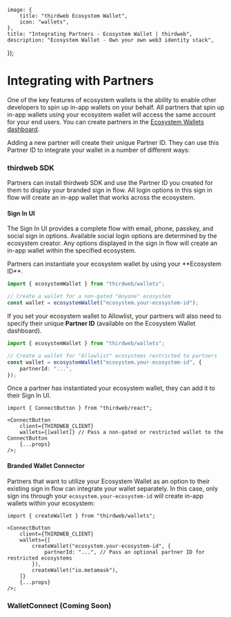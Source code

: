
	image: {
		title: "thirdweb Ecosystem Wallet",
		icon: "wallets",
	},
	title: "Integrating Partners - Ecosystem Wallet | thirdweb",
	description: "Ecosystem Wallet - Own your own web3 identity stack",
});

# Integrating with Partners

One of the key features of ecosystem wallets is the ability to enable other developers to spin up in-app wallets on your behalf. All partners that spin up in-app wallets using your ecosystem wallet will access the same account for your end users. You can create partners in the [Ecosystem Wallets dashboard](https://thirdweb.com/team/~/~/ecosystem).

Adding a new partner will create their unique Partner ID. They can use this Partner ID to integrate your wallet in a number of different ways:

### thirdweb SDK

Partners can install thirdweb SDK and use the Partner ID you created for them to display your branded sign in flow. All login options in this sign in flow will create an in-app wallet that works across the ecosystem.

#### Sign In UI

The Sign In UI provides a complete flow with email, phone, passkey, and social sign in options. Available social login options are determined by the ecosystem creator. Any options displayed in the sign in flow will create an in-app wallet within the specified ecosystem.

<DocImage src={FullLoginSystem} />

<Steps>
<Step title='Create a Wallet'>
Partners can instantiate your ecosystem wallet by using your **Ecosystem ID**.

```ts
import { ecosystemWallet } from "thirdweb/wallets";

// Create a wallet for a non-gated "Anyone" ecosystem
const wallet = ecosystemWallet("ecosystem.your-ecosystem-id");
```

If you set your ecosystem wallet to Allowlist, your partners will also need to specify their unique **Partner ID** (available on the Ecosystem Wallet dashboard).

```ts
import { ecosystemWallet } from "thirdweb/wallets";

// Create a wallet for "Allowlist" ecosystems restricted to partners
const wallet = ecosystemWallet("ecosystem.your-ecosystem-id", {
	partnerId: "...",
});
```

</Step>

<Step title='Add Ecosystem Wallet to Sign In'>
Once a partner has instantiated your ecosystem wallet, they can add it to their Sign In UI.

```tsx
import { ConnectButton } from "thirdweb/react";

<ConnectButton
	client={THIRDWEB_CLIENT}
	wallets={[wallet]} // Pass a non-gated or restricted wallet to the ConnectButton
	{...props}
/>;
```

</Step>

</Steps>

#### Branded Wallet Connector

Partners that want to utilize your Ecosystem Wallet as an option to their existing sign in flow can integrate your wallet separately. In this case, only sign ins through your `ecosystem.your-ecosystem-id` will create in-app wallets within your ecosystem:

<DocImage src={SingleLoginOption} />

```tsx
import { createWallet } from "thirdweb/wallets";

<ConnectButton
	client={THIRDWEB_CLIENT}
	wallets={[
		createWallet("ecosystem.your-ecosystem-id", {
			partnerId: "...", // Pass an optional partner ID for restricted ecosystems
		}),
		createWallet("io.metamask"),
	]}
	{...props}
/>;
```

### WalletConnect (Coming Soon)
